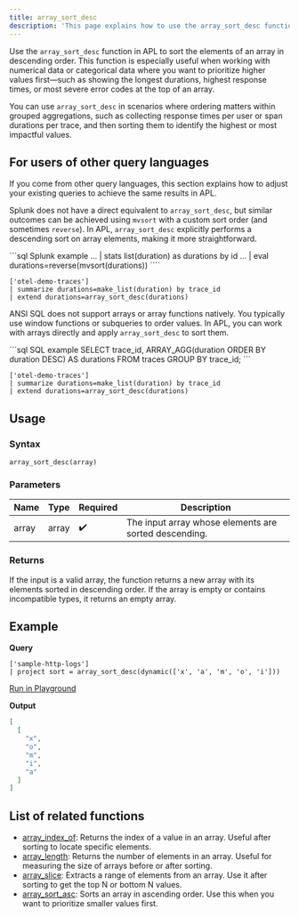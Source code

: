 ```yaml
---
title: array_sort_desc
description: 'This page explains how to use the array_sort_desc function in APL.'
---
```


Use the `array_sort_desc` function in APL to sort the elements of an array in descending order. This function is especially useful when working with numerical data or categorical data where you want to prioritize higher values first—such as showing the longest durations, highest response times, or most severe error codes at the top of an array.

You can use `array_sort_desc` in scenarios where ordering matters within grouped aggregations, such as collecting response times per user or span durations per trace, and then sorting them to identify the highest or most impactful values.

## For users of other query languages

If you come from other query languages, this section explains how to adjust your existing queries to achieve the same results in APL.

<AccordionGroup>
<Accordion title="Splunk SPL users">

Splunk does not have a direct equivalent to `array_sort_desc`, but similar outcomes can be achieved using `mvsort` with a custom sort order (and sometimes `reverse`). In APL, `array_sort_desc` explicitly performs a descending sort on array elements, making it more straightforward.

<CodeGroup>
```sql Splunk example
... | stats list(duration) as durations by id
... | eval durations=reverse(mvsort(durations))
````

```kusto APL equivalent
['otel-demo-traces']
| summarize durations=make_list(duration) by trace_id
| extend durations=array_sort_desc(durations)
```

</CodeGroup>

</Accordion>
<Accordion title="ANSI SQL users">

ANSI SQL does not support arrays or array functions natively. You typically use window functions or subqueries to order values. In APL, you can work with arrays directly and apply `array_sort_desc` to sort them.

<CodeGroup>
```sql SQL example
SELECT trace_id, ARRAY_AGG(duration ORDER BY duration DESC) AS durations
FROM traces
GROUP BY trace_id;
```

```kusto APL equivalent
['otel-demo-traces']
| summarize durations=make_list(duration) by trace_id
| extend durations=array_sort_desc(durations)
```

</CodeGroup>

</Accordion>
</AccordionGroup>

## Usage

### Syntax

```kusto
array_sort_desc(array)
```

### Parameters

| Name  | Type  | Required | Description                                           |
| ----- | ----- | -------- | ----------------------------------------------------- |
| array | array | ✔️       | The input array whose elements are sorted descending. |

### Returns

If the input is a valid array, the function returns a new array with its elements sorted in descending order. If the array is empty or contains incompatible types, it returns an empty array.

## Example

**Query**

```kusto
['sample-http-logs']
| project sort = array_sort_desc(dynamic(['x', 'a', 'm', 'o', 'i']))
```

[Run in Playground](https://play.axiom.co/axiom-play-qf1k/query?initForm=%7B%22apl%22%3A%22%5B'sample-http-logs'%5D%20%7C%20project%20sort%20%3D%20array_sort_desc(dynamic(%5B'x'%2C%20'a'%2C%20'm'%2C%20'o'%2C%20'i'%5D))%22%7D)

**Output**

```json
[
  [
    "x",
    "o",
    "m",
    "i",
    "a"
  ]
]
```

## List of related functions

- [array_index_of](/apl/scalar-functions/array-functions/array-index-of): Returns the index of a value in an array. Useful after sorting to locate specific elements.
- [array_length](/apl/scalar-functions/array-functions/array-length): Returns the number of elements in an array. Useful for measuring the size of arrays before or after sorting.
- [array_slice](/apl/scalar-functions/array-functions/array-slice): Extracts a range of elements from an array. Use it after sorting to get the top N or bottom N values.
- [array_sort_asc](/apl/scalar-functions/array-functions/array-sort-asc): Sorts an array in ascending order. Use this when you want to prioritize smaller values first.
